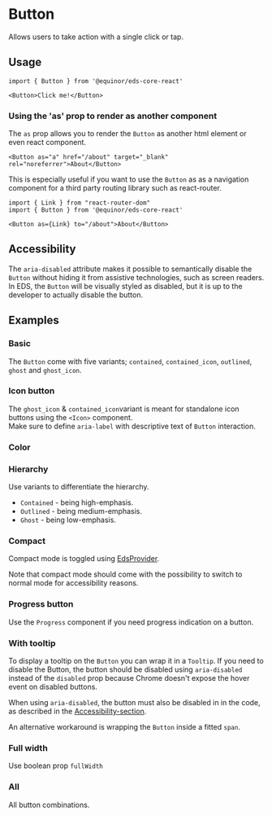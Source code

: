 

# Button 
Allows users to take action with a single click or tap.

<Links 
ariaUrl="https://www.w3.org/WAI/ARIA/apg/patterns/button/" 
figmaUrl="https://www.figma.com/file/0bGXR2sCwMVSDNyyzu5BXrO5/UI%E2%80%94User-Interface?node-id=17394%3A47297" 
documentationUrl="https://eds.equinor.com/0b0c666ab/p/83185a-button/b/86826a"
sourceUrl="https://github.com/equinor/design-system/tree/develop/packages/eds-core-react/src/components/Button"
npmUrl="https://www.npmjs.com/package/@equinor/eds-core-react/"
/>

<Story id="inputs-button-button--introduction" />
<PropsTable />


## Usage

```tsx
import { Button } from '@equinor/eds-core-react'

<Button>Click me!</Button>
```

### Using the 'as' prop to render as another component

The `as` prop allows you to render the `Button` as another html element or even react component. 

```tsx
<Button as="a" href="/about" target="_blank" rel="noreferrer">About</Button>
```
This is especially useful if you want to use the `Button` as as a navigation component for a third party routing library such as react-router.

```tsx
import { Link } from "react-router-dom"
import { Button } from '@equinor/eds-core-react'

<Button as={Link} to="/about">About</Button>
```

## Accessibility
The `aria-disabled` attribute makes it possible to semantically disable the `Button` without hiding it from assistive technologies, such as screen readers. 
In EDS, the `Button` will be visually styled as disabled, but it is up to the developer to actually disable the button.

<Story id="inputs-button-button--accessibility" />

## Examples

### Basic
The `Button` come with five variants; `contained`,  `contained_icon`, `outlined`, `ghost` and `ghost_icon`.

<Story id="inputs-button-button--basic" />

### Icon button
The `ghost_icon` & `contained_icon`variant is meant for standalone icon buttons using the `<Icon>` component.  
Make sure to define `aria-label` with descriptive text of `Button` interaction.

<Story id="inputs-button-button--icon-button" />

### Color

<Story id="inputs-button-button--color"/>

### Hierarchy
Use variants to differentiate the hierarchy.
<ul>
  <li><code>Contained</code> - being high-emphasis.</li>
  <li><code>Outlined</code> - being medium-emphasis.</li>
  <li><code>Ghost</code> - being low-emphasis.</li>
</ul>

<Story id="inputs-button-button--hierarchy" />

### Compact
Compact mode is toggled using [EdsProvider](?path=/docs/edsprovider--introduction).

Note that compact mode should come with the possibility to switch to normal mode for accessibility reasons.

<Story id="inputs-button-button--compact" />

### Progress button
Use the `Progress` component if you need progress indication on a button.

<Story id="inputs-button-button--progress-button" />

### With tooltip
To display a tooltip on the `Button` you can wrap it in a `Tooltip`. If you need to disable the Button, the button should be disabled using
`aria-disabled` instead of the `disabled` prop because Chrome doesn't expose the hover event on disabled buttons. 

When using `aria-disabled`, the button must also be disabled in in the code, as described in the 
[Accessibility-section](?path=/docs/inputs-button-button--accessibility).

An alternative workaround is wrapping the `Button` inside a fitted `span`.

<Story id="inputs-button-button--with-tooltip" />

### Full width
Use boolean prop `fullWidth`

<Story id="inputs-button-button--full-width" />

### All
All button combinations. 

<Story id="inputs-button-button--all" />
